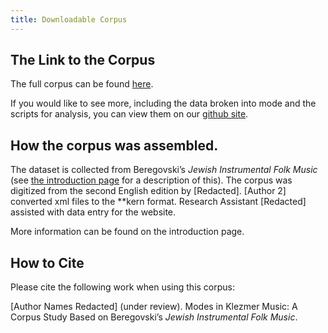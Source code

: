 ```yaml
---
title: Downloadable Corpus
---
```


## The Link to the Corpus 

The full corpus can be found [here](https://github.com/shanahdt/mode_in_klezmer/tree/main/corpus). 

If you would like to see more, including the data broken into mode and the scripts for analysis, you can view them  on our [github site](https://github.com/shanahdt/mode_in_klezmer).


## How the corpus was assembled.

The dataset is collected from Beregovski’s _Jewish Instrumental Folk Music_ (see [the introduction page](introduction.qmd) for a description of this). The corpus was digitized from the second English edition by [Redacted]. [Author 2] converted xml files to the **kern format. Research Assistant [Redacted] assisted with data entry for the website.

More information can be found on the introduction page.

## How to Cite

Please cite the following work when using this corpus:

[Author Names Redacted] (under review). Modes in Klezmer Music: A Corpus Study Based on Beregovski’s *Jewish Instrumental Folk Music*.

